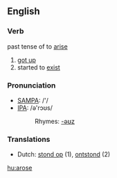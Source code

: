 ==English==

===Verb===
past tense of to [[arise]]

# [[got up]]
# started to [[exist]]

===Pronunciation===
*[[w:SAMPA|SAMPA]]: /'/
*[[w:IPA|IPA]]: /ə'rɔʊs/
*:Rhymes: [[Rhymes:English:-əʊz|-əʊz]]

===Translations===

*Dutch: [[stond op]] (1), [[ontstond]] (2)

[[hu:arose]]